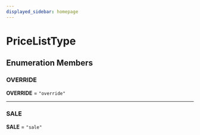 ```yaml
---
displayed_sidebar: homepage
---
```



# PriceListType

## Enumeration Members

### OVERRIDE

 **OVERRIDE** = `"override"`

___

### SALE

 **SALE** = `"sale"`
